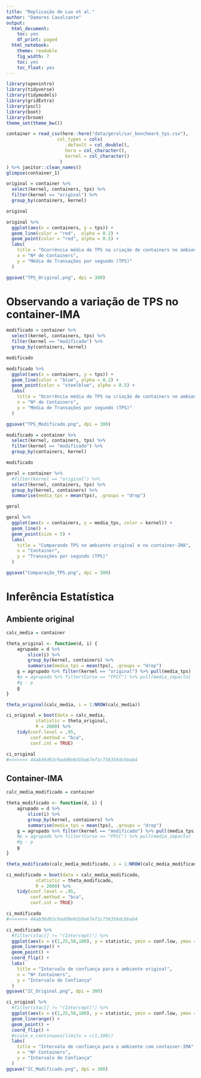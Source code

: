 ```yaml
---
title: "Replicação de Luo et al."
author: "Damares Cavalcante"
output:
  html_document:
    toc: yes
    df_print: paged
  html_notebook:
    theme: readable
    fig_width: 7
    toc: yes
    toc_float: yes
---
```


```r
library(openintro)
library(tidyverse)
library(tidymodels)
library(gridExtra)
library(pscl)
library(boot)
library(broom)
theme_set(theme_bw())
```

```r
container = read_csv(here::here("data/geral/sar_benchmark_tps.csv"),
                   col_types = cols(
                      .default = col_double(),
                      hora = col_character(),
                      kernel = col_character()
                    ) 
) %>% janitor::clean_names()
glimpse(container_1)
```

```r
original = container %>% 
  select(kernel, containers, tps) %>% 
  filter(kernel == "original") %>% 
  group_by(containers, kernel) 

original
```



```r
original %>% 
  ggplot(aes(x = containers, y = tps)) +
  geom_line(color = "red",  alpha = 0.2) +
  geom_point(color = "red", alpha = 0.5) + 
  labs(
    title = "Ocorrência média de TPS na criação de containers no ambiente original",
    x = "Nº de Containers",
    y = "Média de Transações por segundo (TPS)"
  )

ggsave("TPS_Original.png", dpi = 300)
```
# Observando a variação de TPS no container-IMA

```r
modificado = container %>% 
  select(kernel, containers, tps) %>% 
  filter(kernel == "modificado") %>% 
  group_by(containers, kernel) 

modificado
```

```r
modificado %>% 
  ggplot(aes(x = containers, y = tps)) +
  geom_line(color = "blue", alpha = 0.2) +
  geom_point(color = "steelblue", alpha = 0.5) + 
  labs(
    title = "Ocorrência média de TPS na criação de containers no ambiente modificado",
    x = "Nº de Containers",
    y = "Média de Transações por segundo (TPS)"
  )

ggsave("TPS_Modificado.png", dpi = 300)
```


```r
modificado = container %>% 
  select(kernel, containers, tps) %>% 
  filter(kernel == "modificado") %>% 
  group_by(containers, kernel) 

modificado
```

```r
geral = container %>% 
  #filter(kernel == "original") %>% 
  select(kernel, containers, tps) %>% 
  group_by(kernel, containers) %>% 
  summarise(media_tps = mean(tps), .groups = "drop") 

geral
```

```r
geral %>% 
  ggplot(aes(x = containers, y = media_tps, color = kernel)) +
  geom_line() +
  geom_point(size = 5) + 
  labs(
    title = "Comparando TPS no ambiente original e no container-IMA",
    x = "Container",
    y = "Transações por segundo (TPS)"
  )

ggsave("Comparação_TPS.png", dpi = 300)
```

# Inferência Estatística

## Ambiente original

```r

calc_media = container 

theta_original <- function(d, i) {
    agrupado = d %>% 
        slice(i) %>% 
        group_by(kernel, containers) %>% 
        summarise(media_tps = mean(tps), .groups = "drop")
    g = agrupado %>% filter(kernel == "original") %>% pull(media_tps)
    #p = agrupado %>% filter(Curso == "FPCC") %>% pull(media_impacto)
    #g - p
    g
}

theta_original(calc_media, i = 1:NROW(calc_media))
```

```r
ci_original = boot(data = calc_media,
           statistic = theta_original,
           R = 2000) %>%
    tidy(conf.level = .95,
         conf.method = "bca",
         conf.int = TRUE)

ci_original
#>>>>>>> 44ab36d92c9add9e8d10a67ef1c736358dcbbab4
```

## Container-IMA

```r

calc_media_modificado = container 

theta_modificado <- function(d, i) {
    agrupado = d %>% 
        slice(i) %>% 
        group_by(kernel, containers) %>% 
        summarise(media_tps = mean(tps), .groups = "drop")
    g = agrupado %>% filter(kernel == "modificado") %>% pull(media_tps)
    #p = agrupado %>% filter(Curso == "FPCC") %>% pull(media_impacto)
    #g - p
    g
}

theta_modificado(calc_media_modificado, i = 1:NROW(calc_media_modificado))
```

```r
ci_modificado = boot(data = calc_media_modificado,
           statistic = theta_modificado,
           R = 2000) %>%
    tidy(conf.level = .95,
         conf.method = "bca",
         conf.int = TRUE)

ci_modificado
#>>>>>>> 44ab36d92c9add9e8d10a67ef1c736358dcbbab4
```

```r
ci_modificado %>% 
  #filter(stac[] != "(Intercept)") %>% 
  ggplot(aes(x = c(1,25,50,100), y = statistic, ymin = conf.low, ymax = conf.high)) +
  geom_linerange() + 
  geom_point() + 
  coord_flip() + 
  labs(
    title = "Intervalo de confiança para o ambiente original",
    x = "Nº Containers",
    y = "Intervalo de Confiança"
  )
ggsave("IC_Original.png", dpi = 300)
```

```r
ci_original %>% 
  #filter(stac[] != "(Intercept)") %>% 
  ggplot(aes(x = c(1,25,50,100), y = statistic, ymin = conf.low, ymax = conf.high)) +
  geom_linerange() + 
  geom_point() + 
  coord_flip() + 
  #scale_x_continuous(limits = c(1,100))
  labs(
    title = "Intervalo de confiança para o ambiente com container-IMA",
    x = "Nº Containers",
    y = "Intervalo de Confiança"
  )
ggsave("IC_Modificado.png", dpi = 300)
```
